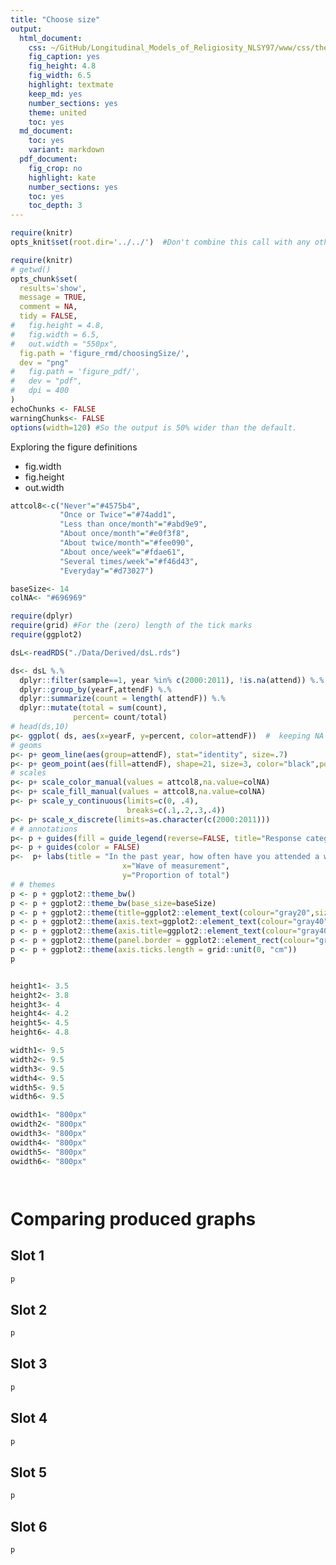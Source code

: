 ```yaml
---
title: "Choose size"
output:
  html_document:
    css: ~/GitHub/Longitudinal_Models_of_Religiosity_NLSY97/www/css/thesis.css
    fig_caption: yes
    fig_height: 4.8
    fig_width: 6.5
    highlight: textmate
    keep_md: yes
    number_sections: yes
    theme: united
    toc: yes
  md_document:
    toc: yes
    variant: markdown
  pdf_document:
    fig_crop: no
    highlight: kate
    number_sections: yes
    toc: yes
    toc_depth: 3
---
```


<!--  Set the working directory to the repository's base directory; this assumes the report is nested inside of only one directory.-->
```r
require(knitr)
opts_knit$set(root.dir='../../')  #Don't combine this call with any other chunk -especially one that uses file paths.

```

```r
require(knitr)
# getwd()
opts_chunk$set(
  results='show', 
  message = TRUE,
  comment = NA, 
  tidy = FALSE,
#   fig.height = 4.8, 
#   fig.width = 6.5, 
#   out.width = "550px",
  fig.path = 'figure_rmd/choosingSize/',     
  dev = "png"
#   fig.path = 'figure_pdf/',     
#   dev = "pdf",
#   dpi = 400
)
echoChunks <- FALSE
warningChunks<- FALSE
options(width=120) #So the output is 50% wider than the default.
```
Exploring the figure definitions

+ fig.width
+ fig.height
+ out.width

```r
attcol8<-c("Never"="#4575b4",
           "Once or Twice"="#74add1",
           "Less than once/month"="#abd9e9",
           "About once/month"="#e0f3f8",
           "About twice/month"="#fee090",
           "About once/week"="#fdae61",
           "Several times/week"="#f46d43",
           "Everyday"="#d73027")

baseSize<- 14
colNA<- "#696969"
```

```r
require(dplyr)
require(grid) #For the (zero) length of the tick marks
require(ggplot2)
```

```r
dsL<-readRDS("./Data/Derived/dsL.rds")
```

```r
ds<- dsL %.%
  dplyr::filter(sample==1, year %in% c(2000:2011), !is.na(attend)) %.%   # comment out to count NA in the total
  dplyr::group_by(yearF,attendF) %.%
  dplyr::summarize(count = length( attendF)) %.%
  dplyr::mutate(total = sum(count),
              percent= count/total)
# head(ds,10)
p<- ggplot( ds, aes(x=yearF, y=percent, color=attendF))  #  keeping NA in calculations
# geoms
p<- p+ geom_line(aes(group=attendF), stat="identity", size=.7)
p<- p+ geom_point(aes(fill=attendF), shape=21, size=3, color="black",position=position_dodge(0.2) )
# scales
p<- p+ scale_color_manual(values = attcol8,na.value=colNA)
p<- p+ scale_fill_manual(values = attcol8,na.value=colNA)
p<- p+ scale_y_continuous(limits=c(0, .4),
                          breaks=c(.1,.2,.3,.4))
p<- p+ scale_x_discrete(limits=as.character(c(2000:2011)))
# # annotations
p<- p + guides(fill = guide_legend(reverse=FALSE, title="Response category")) 
p<- p + guides(color = FALSE) 
p<-  p+ labs(title = "In the past year, how often have you attended a worship service?",
                         x="Wave of measurement",
                         y="Proportion of total")
# # themes
p <- p + ggplot2::theme_bw()
p <- p + ggplot2::theme_bw(base_size=baseSize)
p <- p + ggplot2::theme(title=ggplot2::element_text(colour="gray20",size = 12)) 
p <- p + ggplot2::theme(axis.text=ggplot2::element_text(colour="gray40"))
p <- p + ggplot2::theme(axis.title=ggplot2::element_text(colour="gray40"))
p <- p + ggplot2::theme(panel.border = ggplot2::element_rect(colour="gray80"))
p <- p + ggplot2::theme(axis.ticks.length = grid::unit(0, "cm"))
p


height1<- 3.5
height2<- 3.8
height3<- 4
height4<- 4.2
height5<- 4.5
height6<- 4.8

width1<- 9.5
width2<- 9.5
width3<- 9.5
width4<- 9.5
width5<- 9.5
width6<- 9.5  

owidth1<- "800px"
owidth2<- "800px"
owidth3<- "800px"
owidth4<- "800px"
owidth5<- "800px"
owidth6<- "800px"




```


# Comparing produced graphs

##  Slot 1
```r
p
```


##  Slot 2
```r
p
```

##  Slot 3
```r
p
```


##  Slot 4
```r
p
```


##  Slot 5
```r
p
```


##  Slot 6
```r
p
```